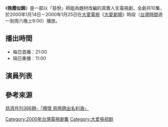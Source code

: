 {{電視節目信息框
| 名稱       = 晚霞似錦
| 圖片       = 
| 類型       = 大愛真實人生劇場
| 導演       = 
| 編劇       = 
| 演出       = 參見演員列表
| 製作人     = 
| 監製人     = 
| 片頭曲     = 
| 片尾曲     = 
| 國家       = {{ROC-TW}}
| 語言       = [[國語|國語]]
| 集數       = 10集
| 每集長     = 分鐘
| 製作單位   = 
| 電視台     = [[大愛電視台|大愛電視台]]
| 播出國家   = {{TWN}}
| 開始       = 2000年1月14日
| 結束       = 2000年1月25日
}}
《'''晚霞似錦'''》是一部以「慈佾」師姐為題材改編的真實人生電視劇，全劇共10集，於2000年1月14日－2000年1月25日在[[大愛電視|大愛電視]]《[[大愛劇場|大愛劇場]]》時段（[[台灣時間|台灣時間]]週一到周六晚上9:00）播放。

==播出時間==
*每日首播：21:00
*隔日重播：11:00
{{電視節目的變遷
|電視台=[[大愛電視台|大愛電視台]]
|播放檔次=九點檔（每天晚上9:00）節目
|節目名稱='''晚霞似錦''' <br />2000年1月14日－2000年1月25日
|上一節目=[[他是我丈夫_(大愛劇場)|他是我丈夫]] <br />1999年12月27日－2000年1月13日
|下一節目=[[阿爸_(大愛劇場)|阿爸]] <br />2000年1月26日－2000年2月8日
}}
{{電視節目的變遷
|電視台=[[大愛電視台|大愛電視台]]
|播放檔次=大愛精選劇場（週一至周五下午14:25）節目
|節目名稱='''晚霞似錦''' <br />2006年12月6日－2006年12月19日
|上一節目=[[他是我丈夫_(大愛劇場)|他是我丈夫]] <br />2006年11月14日－2006年12月5日
|下一節目=[[阿爸_(大愛劇場)|阿爸]] <br />2006年12月20日－2007年1月4日
}}
{{電視節目的變遷
|電視台=[[大愛電視台|大愛電視台]]
|播放檔次=大愛週日劇場（每周日下午13:30）節目
|節目名稱='''晚霞似錦''' <br />2007年9月9日
|上一節目=[[他是我丈夫_(大愛劇場)|他是我丈夫]] <br />2007年9月2日
|下一節目=[[金針花_(大愛劇場)|金針花]] <br />2007年9月16日
}}
{{大愛劇場}}

== 演員列表 ==
[[Category:2000年台灣電視劇集|Category:2000年台灣電視劇集]]
[[Category:大爱电视剧|Category:大爱电视剧]]

==參考來源==
[https://web.tzuchiculture.org.tw/tpenquart/monthly/366/366c11-1.htm 慈濟月刊366期-「釋懷 慈佾跨出名利海」]